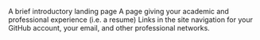 A brief introductory landing page
A page giving your academic and professional experience (i.e. a resume)
Links in the site navigation for your GitHub account, your email, and other professional networks.
